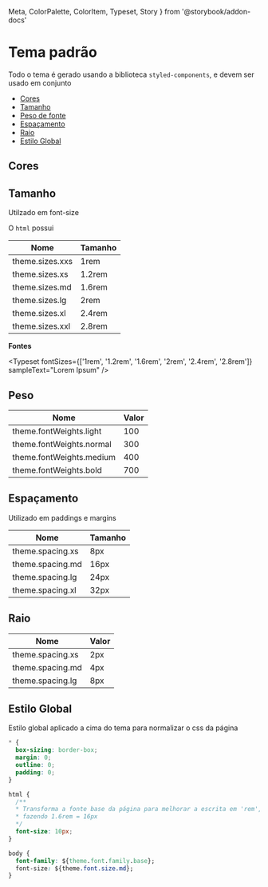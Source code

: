   Meta,
  ColorPalette,
  ColorItem,
  Typeset,
  Story
} from '@storybook/addon-docs'

<Meta title="Introdução/Tema" />

# Tema padrão

Todo o tema é gerado usando a biblioteca `styled-components`, e devem ser usado em conjunto

- [Cores](#cores)
- [Tamanho](#tamanho)
- [Peso de fonte](#peso)
- [Espaçamento](#espaçamento)
- [Raio](#raio)
- [Estilo Global](#estilo-global)

<div style={{ height: '50px' }} />

<style>
  {`
    html {
      font-size: 10px;
    }
  `}
</style>

## Cores

<ColorPalette>
  <ColorItem
    title="Primária"
    subtitle="theme.colors.primary[type]"
    colors={{
      light: theme.colors.primary.light,
      base: theme.colors.primary.base,
      dark: theme.colors.primary.dark
    }}
  />
  <ColorItem
    title="Secundária"
    subtitle="theme.colors.secondary[type]"
    colors={{
      light: theme.colors.primary.light,
      base: theme.colors.primary.base,
      dark: theme.colors.primary.dark
    }}
  />
  <ColorItem
    title="Crítico/Cancelar"
    subtitle="theme.colors.danger[type]"
    colors={{
      light: theme.colors.danger.light,
      base: theme.colors.danger.base,
      dark: theme.colors.danger.dark
    }}
  />
  <ColorItem
    title="Aviso"
    subtitle="theme.colors.warning[type]"
    colors={{
      light: theme.colors.warning.light,
      base: theme.colors.warning.base,
      dark: theme.colors.warning.dark
    }}
  />
  <ColorItem
    title="Sucesso/Confirmar"
    subtitle="theme.colors.success[type]"
    colors={{
      light: theme.colors.success.light,
      base: theme.colors.success.base,
      dark: theme.colors.success.dark
    }}
  />
  <ColorItem
    title="Sombra"
    subtitle="theme.colors.gray[type]"
    colors={{
      light: theme.colors.gray.light,
      base: theme.colors.gray.base,
      dark: theme.colors.gray.dark
    }}
  />
  <ColorItem
    title="Texto"
    subtitle="theme.colors.text"
    colors={[theme.colors.text]}
  />
  <ColorItem
    title="Preto"
    subtitle="theme.colors.black"
    colors={[theme.colors.black]}
  />
  <ColorItem
    title="Off White (Quase branco)"
    subtitle="theme.colors.offWhite"
    colors={[theme.colors.offWhite]}
  />
  <ColorItem
    title="Branco"
    subtitle="theme.colors.white"
    colors={[theme.colors.white]}
  />
</ColorPalette>

## Tamanho

Utilzado em font-size

O `html` possui

| Nome            | Tamanho |
| --------------- | ------- |
| theme.sizes.xxs | 1rem    |
| theme.sizes.xs  | 1.2rem  |
| theme.sizes.md  | 1.6rem  |
| theme.sizes.lg  | 2rem    |
| theme.sizes.xl  | 2.4rem  |
| theme.sizes.xxl | 2.8rem  |

**Fontes**

<Typeset
  fontSizes={['1rem', '1.2rem', '1.6rem', '2rem', '2.4rem', '2.8rem']}
  sampleText="Lorem Ipsum"
/>

## Peso

| Nome                     | Valor |
| ------------------------ | ----- |
| theme.fontWeights.light  | 100   |
| theme.fontWeights.normal | 300   |
| theme.fontWeights.medium | 400   |
| theme.fontWeights.bold   | 700   |

## Espaçamento

Utilizado em paddings e margins

| Nome             | Tamanho |
| ---------------- | ------- |
| theme.spacing.xs | 8px     |
| theme.spacing.md | 16px    |
| theme.spacing.lg | 24px    |
| theme.spacing.xl | 32px    |

## Raio

| Nome             | Valor |
| ---------------- | ----- |
| theme.spacing.xs | 2px   |
| theme.spacing.md | 4px   |
| theme.spacing.lg | 8px   |

## Estilo Global

Estilo global aplicado a cima do tema para normalizar o css da página

```css
* {
  box-sizing: border-box;
  margin: 0;
  outline: 0;
  padding: 0;
}

html {
  /**
  * Transforma a fonte base da página para melhorar a escrita em 'rem',
  * fazendo 1.6rem = 16px
  */
  font-size: 10px;
}

body {
  font-family: ${theme.font.family.base};
  font-size: ${theme.font.size.md};
}
```
